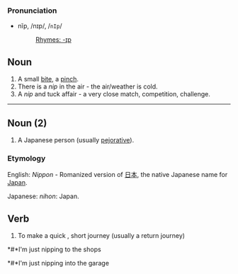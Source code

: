 {{rfc}}
===Pronunciation===
*nĭp, /nɪp/, /<tt>nIp</tt>/
*:[[Rhymes:English:-ɪp|Rhymes: -ɪp]]

==Noun==

# A small [[bite]], a [[pinch]].
# There is a ''nip'' in the air - the air/weather is cold.
# A ''nip'' and tuck affair - a very close match, competition, challenge.

----
==Noun (2)==

# A Japanese person (usually [[pejorative]]).

===Etymology===

English: ''Nippon'' - Romanized version of [[日本]], the native Japanese name for [[Japan]].

Japanese: ''nihon'': Japan.

==Verb==

# To make a quick , short journey (usually a return journey)
*#*I'm just nipping to the shops
*#*I'm just nipping into the garage
